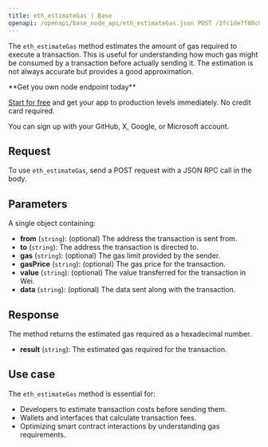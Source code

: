 ---
title: eth_estimateGas | Base
openapi: /openapi/base_node_api/eth_estimateGas.json POST /2fc1de7f08c0465f6a28e3c355e0cb14
---

The `eth_estimateGas` method estimates the amount of gas required to execute a transaction. This is useful for understanding how much gas might be consumed by a transaction before actually sending it. The estimation is not always accurate but provides a good approximation.

<Check>
**Get you own node endpoint today**

[Start for free](https://console.chainstack.com/) and get your app to production levels immediately. No credit card required.

You can sign up with your GitHub, X, Google, or Microsoft account.
</Check>


## Request

To use `eth_estimateGas`, send a POST request with a JSON RPC call in the body.

## Parameters

A single object containing:

* **from** (`string`): (optional) The address the transaction is sent from.
* **to** (`string`): The address the transaction is directed to.
* **gas** (`string`): (optional) The gas limit provided by the sender.
* **gasPrice** (`string`): (optional) The gas price for the transaction.
* **value** (`string`): (optional) The value transferred for the transaction in Wei.
* **data** (`string`): (optional) The data sent along with the transaction.

## Response

The method returns the estimated gas required as a hexadecimal number.

* **result** (`string`): The estimated gas required for the transaction.

## Use case

The `eth_estimateGas` method is essential for:

* Developers to estimate transaction costs before sending them.
* Wallets and interfaces that calculate transaction fees.
* Optimizing smart contract interactions by understanding gas requirements.
